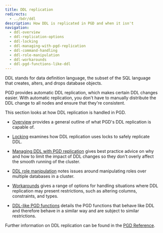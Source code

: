 ```yaml
---
title: DDL replication
redirects: 
  - ../bdr/ddl
description: How DDL is replicated in PGD and when it isn't
navigation:
  - ddl-overview
  - ddl-replication-options
  - ddl-locking
  - ddl-managing-with-pgd-replication
  - ddl-command-handling
  - ddl-role-manipulation
  - ddl-workarounds
  - ddl-pgd-functions-like-ddl
---
```


DDL stands for data definition language, the subset of the SQL
language that creates, alters, and drops database objects.

PGD provides automatic DDL replication, which makes certain DDL changes easier. With automatic replication, you don't have to manually distribute the DDL change to all nodes and ensure that they're consistent.

This section looks at how DDL replication is handled in PGD.

* [Overview](ddl-overview) provides a general outline of what PGD's DDL replication is capable of.

* [Locking](ddl-locking) examines how DDL replication uses locks to safely replicate DDL.

* [Managing DDL with PGD replication](ddl-managing-with-pgd-replication) gives best practice advice on why and how to limit the impact of DDL changes so they don't overly affect the smooth running of the cluster.
* [DDL role manipulation](ddl-role-manipulation) notes issues around manipulating roles over multiple databases in a cluster.

* [Workarounds](ddl-workarounds) gives a range of options for handling situations where DDL replication may present restrictions, such as altering columns, constraints, and types.

* [DDL-like PGD functions](ddl-pgd-functions-like-ddl) details the PGD functions that behave like DDL and therefore behave in a similar way and are subject to similar restrictions.


Further information on DDL replication can be found in the [PGD Reference](../reference/ddl).

